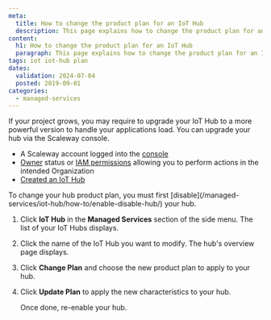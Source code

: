 ```yaml
---
meta:
  title: How to change the product plan for an IoT Hub
  description: This page explains how to change the product plan for an IoT Hub
content:
  h1: How to change the product plan for an IoT Hub
  paragraph: This page explains how to change the product plan for an IoT Hub
tags: iot iot-hub plan
dates:
  validation: 2024-07-04
  posted: 2019-09-01
categories:
  - managed-services
---
```


If your project grows, you may require to upgrade your IoT Hub to a more powerful version to handle your applications load. You can upgrade your hub via the Scaleway console.

<Macro id="requirements" />

- A Scaleway account logged into the [console](https://console.scaleway.com/)
- [Owner](/identity-and-access-management/iam/concepts/#owner) status or [IAM permissions](/identity-and-access-management/iam/concepts/#permission) allowing you to perform actions in the intended Organization
- [Created an IoT Hub](/managed-services/iot-hub/how-to/create-hub/)

<Message type="important">
  To change your hub product plan, you must first [disable](/managed-services/iot-hub/how-to/enable-disable-hub/) your hub.
</Message>

1. Click **IoT Hub** in the **Managed Services** section of the side menu. The list of your IoT Hubs displays.
2. Click the name of the IoT Hub you want to modify. The hub's overview page displays.
3. Click **Change Plan** and choose the new product plan to apply to your hub.
4. Click **Update Plan** to apply the new characteristics to your hub.

    Once done, re-enable your hub.


